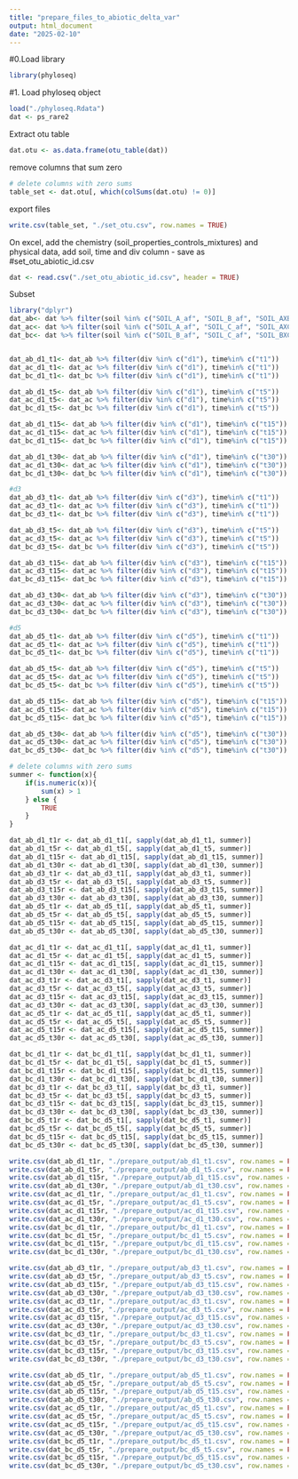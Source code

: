 ```yaml
---
title: "prepare_files_to_abiotic_delta_var"
output: html_document
date: "2025-02-10"
---
```


#0.Load library
```r
library(phyloseq)

```

#1. Load phyloseq object

```r
load("./phyloseq.Rdata")
dat <- ps_rare2
```
Extract otu table
```r
dat.otu <- as.data.frame(otu_table(dat))
```

remove columns that sum zero
```r
# delete columns with zero sums
table_set <- dat.otu[, which(colSums(dat.otu) != 0)]
```

export files
```r
write.csv(table_set, "./set_otu.csv", row.names = TRUE)
```

On excel, add the chemistry (soil_properties_controls_mixtures) and physical data, add soil, time and div column 
- save as 
#set_otu_abiotic_id.csv
```r
dat <- read.csv("./set_otu_abiotic_id.csv", header = TRUE)
```
Subset
```r
library("dplyr") 
dat_ab<- dat %>% filter(soil %in% c("SOIL_A_af", "SOIL_B_af", "SOIL_AXB"))
dat_ac<- dat %>% filter(soil %in% c("SOIL_A_af", "SOIL_C_af", "SOIL_AXC"))
dat_bc<- dat %>% filter(soil %in% c("SOIL_B_af", "SOIL_C_af", "SOIL_BXC"))


dat_ab_d1_t1<- dat_ab %>% filter(div %in% c("d1"), time%in% c("t1"))
dat_ac_d1_t1<- dat_ac %>% filter(div %in% c("d1"), time%in% c("t1"))
dat_bc_d1_t1<- dat_bc %>% filter(div %in% c("d1"), time%in% c("t1"))

dat_ab_d1_t5<- dat_ab %>% filter(div %in% c("d1"), time%in% c("t5"))
dat_ac_d1_t5<- dat_ac %>% filter(div %in% c("d1"), time%in% c("t5"))
dat_bc_d1_t5<- dat_bc %>% filter(div %in% c("d1"), time%in% c("t5"))

dat_ab_d1_t15<- dat_ab %>% filter(div %in% c("d1"), time%in% c("t15"))
dat_ac_d1_t15<- dat_ac %>% filter(div %in% c("d1"), time%in% c("t15"))
dat_bc_d1_t15<- dat_bc %>% filter(div %in% c("d1"), time%in% c("t15"))

dat_ab_d1_t30<- dat_ab %>% filter(div %in% c("d1"), time%in% c("t30"))
dat_ac_d1_t30<- dat_ac %>% filter(div %in% c("d1"), time%in% c("t30"))
dat_bc_d1_t30<- dat_bc %>% filter(div %in% c("d1"), time%in% c("t30"))

#d3
dat_ab_d3_t1<- dat_ab %>% filter(div %in% c("d3"), time%in% c("t1"))
dat_ac_d3_t1<- dat_ac %>% filter(div %in% c("d3"), time%in% c("t1"))
dat_bc_d3_t1<- dat_bc %>% filter(div %in% c("d3"), time%in% c("t1"))

dat_ab_d3_t5<- dat_ab %>% filter(div %in% c("d3"), time%in% c("t5"))
dat_ac_d3_t5<- dat_ac %>% filter(div %in% c("d3"), time%in% c("t5"))
dat_bc_d3_t5<- dat_bc %>% filter(div %in% c("d3"), time%in% c("t5"))

dat_ab_d3_t15<- dat_ab %>% filter(div %in% c("d3"), time%in% c("t15"))
dat_ac_d3_t15<- dat_ac %>% filter(div %in% c("d3"), time%in% c("t15"))
dat_bc_d3_t15<- dat_bc %>% filter(div %in% c("d3"), time%in% c("t15"))

dat_ab_d3_t30<- dat_ab %>% filter(div %in% c("d3"), time%in% c("t30"))
dat_ac_d3_t30<- dat_ac %>% filter(div %in% c("d3"), time%in% c("t30"))
dat_bc_d3_t30<- dat_bc %>% filter(div %in% c("d3"), time%in% c("t30"))

#d5
dat_ab_d5_t1<- dat_ab %>% filter(div %in% c("d5"), time%in% c("t1"))
dat_ac_d5_t1<- dat_ac %>% filter(div %in% c("d5"), time%in% c("t1"))
dat_bc_d5_t1<- dat_bc %>% filter(div %in% c("d5"), time%in% c("t1"))

dat_ab_d5_t5<- dat_ab %>% filter(div %in% c("d5"), time%in% c("t5"))
dat_ac_d5_t5<- dat_ac %>% filter(div %in% c("d5"), time%in% c("t5"))
dat_bc_d5_t5<- dat_bc %>% filter(div %in% c("d5"), time%in% c("t5"))

dat_ab_d5_t15<- dat_ab %>% filter(div %in% c("d5"), time%in% c("t15"))
dat_ac_d5_t15<- dat_ac %>% filter(div %in% c("d5"), time%in% c("t15"))
dat_bc_d5_t15<- dat_bc %>% filter(div %in% c("d5"), time%in% c("t15"))

dat_ab_d5_t30<- dat_ab %>% filter(div %in% c("d5"), time%in% c("t30"))
dat_ac_d5_t30<- dat_ac %>% filter(div %in% c("d5"), time%in% c("t30"))
dat_bc_d5_t30<- dat_bc %>% filter(div %in% c("d5"), time%in% c("t30"))
```

```r
# delete columns with zero sums
summer <- function(x){
    if(is.numeric(x)){
        sum(x) > 1
    } else {
        TRUE
    }
}

dat_ab_d1_t1r <- dat_ab_d1_t1[, sapply(dat_ab_d1_t1, summer)]
dat_ab_d1_t5r <- dat_ab_d1_t5[, sapply(dat_ab_d1_t5, summer)]
dat_ab_d1_t15r <- dat_ab_d1_t15[, sapply(dat_ab_d1_t15, summer)]
dat_ab_d1_t30r <- dat_ab_d1_t30[, sapply(dat_ab_d1_t30, summer)]
dat_ab_d3_t1r <- dat_ab_d3_t1[, sapply(dat_ab_d3_t1, summer)]
dat_ab_d3_t5r <- dat_ab_d3_t5[, sapply(dat_ab_d3_t5, summer)]
dat_ab_d3_t15r <- dat_ab_d3_t15[, sapply(dat_ab_d3_t15, summer)]
dat_ab_d3_t30r <- dat_ab_d3_t30[, sapply(dat_ab_d3_t30, summer)]
dat_ab_d5_t1r <- dat_ab_d5_t1[, sapply(dat_ab_d5_t1, summer)]
dat_ab_d5_t5r <- dat_ab_d5_t5[, sapply(dat_ab_d5_t5, summer)]
dat_ab_d5_t15r <- dat_ab_d5_t15[, sapply(dat_ab_d5_t15, summer)]
dat_ab_d5_t30r <- dat_ab_d5_t30[, sapply(dat_ab_d5_t30, summer)]

dat_ac_d1_t1r <- dat_ac_d1_t1[, sapply(dat_ac_d1_t1, summer)]
dat_ac_d1_t5r <- dat_ac_d1_t5[, sapply(dat_ac_d1_t5, summer)]
dat_ac_d1_t15r <- dat_ac_d1_t15[, sapply(dat_ac_d1_t15, summer)]
dat_ac_d1_t30r <- dat_ac_d1_t30[, sapply(dat_ac_d1_t30, summer)]
dat_ac_d3_t1r <- dat_ac_d3_t1[, sapply(dat_ac_d3_t1, summer)]
dat_ac_d3_t5r <- dat_ac_d3_t5[, sapply(dat_ac_d3_t5, summer)]
dat_ac_d3_t15r <- dat_ac_d3_t15[, sapply(dat_ac_d3_t15, summer)]
dat_ac_d3_t30r <- dat_ac_d3_t30[, sapply(dat_ac_d3_t30, summer)]
dat_ac_d5_t1r <- dat_ac_d5_t1[, sapply(dat_ac_d5_t1, summer)]
dat_ac_d5_t5r <- dat_ac_d5_t5[, sapply(dat_ac_d5_t5, summer)]
dat_ac_d5_t15r <- dat_ac_d5_t15[, sapply(dat_ac_d5_t15, summer)]
dat_ac_d5_t30r <- dat_ac_d5_t30[, sapply(dat_ac_d5_t30, summer)]

dat_bc_d1_t1r <- dat_bc_d1_t1[, sapply(dat_bc_d1_t1, summer)]
dat_bc_d1_t5r <- dat_bc_d1_t5[, sapply(dat_bc_d1_t5, summer)]
dat_bc_d1_t15r <- dat_bc_d1_t15[, sapply(dat_bc_d1_t15, summer)]
dat_bc_d1_t30r <- dat_bc_d1_t30[, sapply(dat_bc_d1_t30, summer)]
dat_bc_d3_t1r <- dat_bc_d3_t1[, sapply(dat_bc_d3_t1, summer)]
dat_bc_d3_t5r <- dat_bc_d3_t5[, sapply(dat_bc_d3_t5, summer)]
dat_bc_d3_t15r <- dat_bc_d3_t15[, sapply(dat_bc_d3_t15, summer)]
dat_bc_d3_t30r <- dat_bc_d3_t30[, sapply(dat_bc_d3_t30, summer)]
dat_bc_d5_t1r <- dat_bc_d5_t1[, sapply(dat_bc_d5_t1, summer)]
dat_bc_d5_t5r <- dat_bc_d5_t5[, sapply(dat_bc_d5_t5, summer)]
dat_bc_d5_t15r <- dat_bc_d5_t15[, sapply(dat_bc_d5_t15, summer)]
dat_bc_d5_t30r <- dat_bc_d5_t30[, sapply(dat_bc_d5_t30, summer)]
```


```r
write.csv(dat_ab_d1_t1r, "./prepare_output/ab_d1_t1.csv", row.names = FALSE)
write.csv(dat_ab_d1_t5r, "./prepare_output/ab_d1_t5.csv", row.names = FALSE)
write.csv(dat_ab_d1_t15r, "./prepare_output/ab_d1_t15.csv", row.names = FALSE)
write.csv(dat_ab_d1_t30r, "./prepare_output/ab_d1_t30.csv", row.names = FALSE)
write.csv(dat_ac_d1_t1r, "./prepare_output/ac_d1_t1.csv", row.names = FALSE)
write.csv(dat_ac_d1_t5r, "./prepare_output/ac_d1_t5.csv", row.names = FALSE)
write.csv(dat_ac_d1_t15r, "./prepare_output/ac_d1_t15.csv", row.names = FALSE)
write.csv(dat_ac_d1_t30r, "./prepare_output/ac_d1_t30.csv", row.names = FALSE)
write.csv(dat_bc_d1_t1r, "./prepare_output/bc_d1_t1.csv", row.names = FALSE)
write.csv(dat_bc_d1_t5r, "./prepare_output/bc_d1_t5.csv", row.names = FALSE)
write.csv(dat_bc_d1_t15r, "./prepare_output/bc_d1_t15.csv", row.names = FALSE)
write.csv(dat_bc_d1_t30r, "./prepare_output/bc_d1_t30.csv", row.names = FALSE)

write.csv(dat_ab_d3_t1r, "./prepare_output/ab_d3_t1.csv", row.names = FALSE)
write.csv(dat_ab_d3_t5r, "./prepare_output/ab_d3_t5.csv", row.names = FALSE)
write.csv(dat_ab_d3_t15r, "./prepare_output/ab_d3_t15.csv", row.names = FALSE)
write.csv(dat_ab_d3_t30r, "./prepare_output/ab_d3_t30.csv", row.names = FALSE)
write.csv(dat_ac_d3_t1r, "./prepare_output/ac_d3_t1.csv", row.names = FALSE)
write.csv(dat_ac_d3_t5r, "./prepare_output/ac_d3_t5.csv", row.names = FALSE)
write.csv(dat_ac_d3_t15r, "./prepare_output/ac_d3_t15.csv", row.names = FALSE)
write.csv(dat_ac_d3_t30r, "./prepare_output/ac_d3_t30.csv", row.names = FALSE)
write.csv(dat_bc_d3_t1r, "./prepare_output/bc_d3_t1.csv", row.names = FALSE)
write.csv(dat_bc_d3_t5r, "./prepare_output/bc_d3_t5.csv", row.names = FALSE)
write.csv(dat_bc_d3_t15r, "./prepare_output/bc_d3_t15.csv", row.names = FALSE)
write.csv(dat_bc_d3_t30r, "./prepare_output/bc_d3_t30.csv", row.names = FALSE)

write.csv(dat_ab_d5_t1r, "./prepare_output/ab_d5_t1.csv", row.names = FALSE)
write.csv(dat_ab_d5_t5r, "./prepare_output/ab_d5_t5.csv", row.names = FALSE)
write.csv(dat_ab_d5_t15r, "./prepare_output/ab_d5_t15.csv", row.names = FALSE)
write.csv(dat_ab_d5_t30r, "./prepare_output/ab_d5_t30.csv", row.names = FALSE)
write.csv(dat_ac_d5_t1r, "./prepare_output/ac_d5_t1.csv", row.names = FALSE)
write.csv(dat_ac_d5_t5r, "./prepare_output/ac_d5_t5.csv", row.names = FALSE)
write.csv(dat_ac_d5_t15r, "./prepare_output/ac_d5_t15.csv", row.names = FALSE)
write.csv(dat_ac_d5_t30r, "./prepare_output/ac_d5_t30.csv", row.names = FALSE)
write.csv(dat_bc_d5_t1r, "./prepare_output/bc_d5_t1.csv", row.names = FALSE)
write.csv(dat_bc_d5_t5r, "./prepare_output/bc_d5_t5.csv", row.names = FALSE)
write.csv(dat_bc_d5_t15r, "./prepare_output/bc_d5_t15.csv", row.names = FALSE)
write.csv(dat_bc_d5_t30r, "./prepare_output/bc_d5_t30.csv", row.names = FALSE)

```


